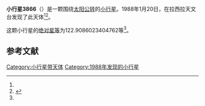 {{Infobox planet
| bgcolour = #FFFFC0
| name = 3866 Langley
| symbol = 
| image = 
| caption = 
| discovery = yes
| discovery_ref = 
| discoverer = {{link-en|亨利·德波鸿诺|Henri Debehogne}}
| discovery_site = [[拉西拉天文台|拉西拉天文台]] 
| discovered = 1988年1月20日
| designations = yes
| mp_name = 
| named_after = 
| alt_names = 1988 BH4/ 1941 SD2 / 1964 XK / 1975 XC7 / 1975 YN / 1977 CO1 / 1980 TU9 / 1983 AL2 / 1985 OJ / 1986 XZ
| mp_category = [[主带小行星|主带小行星]]
| orbit_ref = <ref name="a">[http://ssd.jpl.nasa.gov/sbdb.cgi?sstr=3866 3866 Langley] {{Wayback|url=http://ssd.jpl.nasa.gov/sbdb.cgi?sstr=3866 |date=20200917173244 }}，小行星數據庫瀏覽器（JPL Small-Body Database Browser）－[[美国国家航空航天局|美国国家航空航天局]]喷气推进实验室</ref>
| epoch = 2456400.5 (2013年4月18日更新)
| aphelion = {{convert|3.744658830252777|AU|km|3|abbr=on|lk=out}}
| perihelion = {{convert|2.549489155782875|AU|km|3|abbr=on}}
| semimajor = {{convert|3.147073993017826|AU|km|3|abbr=on}}
| eccentricity = 0.189885855
| period = 2039.195471 [[日|日]]<br />5.58[[儒略年|儒略年]]
| avg_speed = 
| inclination = 3.609629139047895
| asc_node = 222.7959534060197
| mean_anomaly = 
| arg_peri = 122.9086023404762
| satellites = 
| physical_characteristics = yes
| dimensions = 
| mass = 
| density = 
| surface_grav = 
| escape_velocity = 
| sidereal_day = 
| axial_tilt = 
| pole_ecliptic_lat = 
| pole_ecliptic_lon = 
| albedo = 
| temperatures= 
| temp_name1 = 
| mean_temp_1 = 
| max_temp_1 = 
| temp_name2 = 
| max_temp_2 = 
| spectral_type = 
| abs_magnitude = 122.9086023404762
}}

'''小行星3866'''（{{lang-en|3866 Langley}}）是一颗围绕[[太阳|太阳]][[公转|公转]]的[[小行星|小行星]]。1988年1月20日，{{link-en|亨利·德波鸿诺|Henri Debehogne}}在拉西拉天文台发现了此天体<ref name="a" /><ref>{{cite news|title=小行星列表|url=http://cfa-www.harvard.edu/iau/lists/NumberedMPs.txt|accessdate=2013-07-08|newspaper=哈佛大学|archive-date=2008-05-17|archive-url=https://web.archive.org/web/20080517010638/http://cfa-www.harvard.edu/iau/lists/NumberedMPs.txt|dead-url=no}}</ref>。

这颗小行星的[[绝对星等|绝对星等]]为122.9086023404762等<ref name="a" />。

==参考文献==
{{reflist}}
{{Minor Planet Number|[[小行星3865|小行星3865]]|[[小行星3867|小行星3867]]}}

{{小天体}}

[[Category:小行星带天体|Category:小行星带天体]]
[[Category:1988年发现的小行星|Category:1988年发现的小行星]]

{{asteroid-stub}}